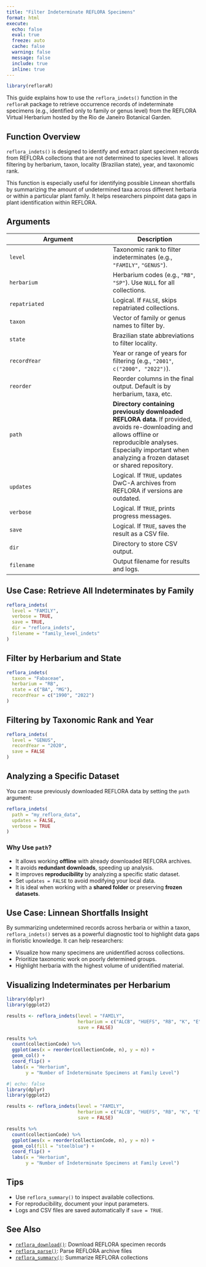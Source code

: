 ```yaml
---
title: "Filter Indeterminate REFLORA Specimens"
format: html
execute:
  echo: false
  eval: true
  freeze: auto
  cache: false
  warning: false
  message: false
  include: true
  inline: true
---
```


```r
library(refloraR)
```

This guide explains how to use the `reflora_indets()` function in the `refloraR` package to retrieve occurrence records of indeterminate specimens (e.g., identified only to family or genus level) from the REFLORA Virtual Herbarium hosted by the Rio de Janeiro Botanical Garden.

## Function Overview

`reflora_indets()` is designed to identify and extract plant specimen records from REFLORA collections that are not determined to species level. It allows filtering by herbarium, taxon, locality (Brazilian state), year, and taxonomic rank.

This function is especially useful for identifying possible Linnean shortfalls by summarizing the amount of undetermined taxa across different herbaria or within a particular plant family. It helps researchers pinpoint data gaps in plant identification within REFLORA.

## Arguments

| Argument      | Description |
|---------------|-------------|
| `level`       | Taxonomic rank to filter indeterminates (e.g., `"FAMILY"`, `"GENUS"`). |
| `herbarium`   | Herbarium codes (e.g., `"RB"`, `"SP"`). Use `NULL` for all collections. |
| `repatriated` | Logical. If `FALSE`, skips repatriated collections. |
| `taxon`       | Vector of family or genus names to filter by. |
| `state`       | Brazilian state abbreviations to filter locality. |
| `recordYear`  | Year or range of years for filtering (e.g., `"2001"`, `c("2000", "2022")`). |
| `reorder`     | Reorder columns in the final output. Default is by herbarium, taxa, etc. |
| `path`        | **Directory containing previously downloaded REFLORA data.** If provided, avoids re-downloading and allows offline or reproducible analyses. Especially important when analyzing a frozen dataset or shared repository. |
| `updates`     | Logical. If `TRUE`, updates DwC-A archives from REFLORA if versions are outdated. |
| `verbose`     | Logical. If `TRUE`, prints progress messages. |
| `save`        | Logical. If `TRUE`, saves the result as a CSV file. |
| `dir`         | Directory to store CSV output. |
| `filename`    | Output filename for results and logs. |

## Use Case: Retrieve All Indeterminates by Family

```r
reflora_indets(
  level = "FAMILY",
  verbose = TRUE,
  save = TRUE,
  dir = "reflora_indets",
  filename = "family_level_indets"
)
```

## Filter by Herbarium and State

```r
reflora_indets(
  taxon = "Fabaceae",
  herbarium = "RB",
  state = c("BA", "MG"),
  recordYear = c("1990", "2022")
)
```

## Filtering by Taxonomic Rank and Year

```r
reflora_indets(
  level = "GENUS",
  recordYear = "2020",
  save = FALSE
)
```

## Analyzing a Specific Dataset

You can reuse previously downloaded REFLORA data by setting the `path` argument:

```r
reflora_indets(
  path = "my_reflora_data",
  updates = FALSE,
  verbose = TRUE
)
```

### Why Use `path`?
- It allows working **offline** with already downloaded REFLORA archives.
- It avoids **redundant downloads**, speeding up analysis.
- It improves **reproducibility** by analyzing a specific static dataset.
- Set `updates = FALSE` to avoid modifying your local data.
- It is ideal when working with a **shared folder** or preserving **frozen datasets**.

## Use Case: Linnean Shortfalls Insight

By summarizing undetermined records across herbaria or within a taxon, `reflora_indets()` serves as a powerful diagnostic tool to highlight data gaps in floristic knowledge. It can help researchers:

- Visualize how many specimens are unidentified across collections.
- Prioritize taxonomic work on poorly determined groups.
- Highlight herbaria with the highest volume of unidentified material.

## Visualizing Indeterminates per Herbarium

```r
library(dplyr)
library(ggplot2)

results <- reflora_indets(level = "FAMILY",
                          herbarium = c("ALCB", "HUEFS", "RB", "K", "E"),
                          save = FALSE)

results %>%
  count(collectionCode) %>%
  ggplot(aes(x = reorder(collectionCode, n), y = n)) +
  geom_col() +
  coord_flip() +
  labs(x = "Herbarium",
       y = "Number of Indeterminate Specimens at Family Level")
```

```r
#| echo: false
library(dplyr)
library(ggplot2)

results <- reflora_indets(level = "FAMILY",
                          herbarium = c("ALCB", "HUEFS", "RB", "K", "E"),
                          save = FALSE)

results %>%
  count(collectionCode) %>%
  ggplot(aes(x = reorder(collectionCode, n), y = n)) +
  geom_col(fill = "steelblue") +
  coord_flip() +
  labs(x = "Herbarium",
       y = "Number of Indeterminate Specimens at Family Level")
```

## Tips

- Use `reflora_summary()` to inspect available collections.
- For reproducibility, document your input parameters.
- Logs and CSV files are saved automatically if `save = TRUE`.

## See Also

- [`reflora_download()`](/articles/download_reflora_collections.qmd): Download REFLORA specimen records
- [`reflora_parse()`](/articles/parse_reflora_dwca.qmd): Parse REFLORA archive files
- [`reflora_summary()`](/articles/summarize_reflora_collections.qmd): Summarize REFLORA collections

